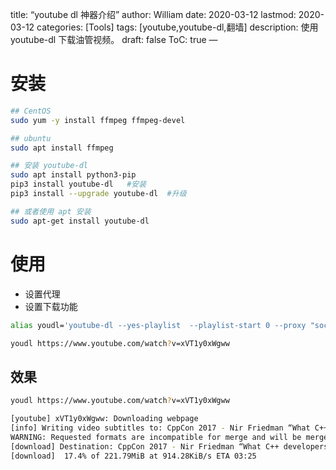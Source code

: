 
title: "youtube dl 神器介绍"
author: William
date: 2020-03-12
lastmod: 2020-03-12
categories: [Tools]
tags: [youtube,youtube-dl,翻墙]
description: 使用 youtube-dl 下载油管视频。
draft: false
ToC: true
---

# 安装

```bash
## CentOS
sudo yum -y install ffmpeg ffmpeg-devel

## ubuntu
sudo apt install ffmpeg

## 安装 youtube-dl
sudo apt install python3-pip
pip3 install youtube-dl   #安装
pip3 install --upgrade youtube-dl  #升级

## 或者使用 apt 安装
sudo apt-get install youtube-dl
```

# 使用

- 设置代理
- 设置下载功能

```bash
alias youdl='youtube-dl --yes-playlist  --playlist-start 0 --proxy "socks5://127.0.0.1:1086" --write-sub --sub-format "ass/srt/best" --convert-subs "srt"'

youdl https://www.youtube.com/watch?v=xVT1y0xWgww
```

## 效果

```bash
youdl https://www.youtube.com/watch?v=xVT1y0xWgww

[youtube] xVT1y0xWgww: Downloading webpage
[info] Writing video subtitles to: CppCon 2017 - Nir Friedman “What C++ developers should know about globals (and the linker)”-xVT1y0xWgww.en.vtt
WARNING: Requested formats are incompatible for merge and will be merged into mkv.
[download] Destination: CppCon 2017 - Nir Friedman “What C++ developers should know about globals (and the linker)”-xVT1y0xWgww.f248.webm
[download]  17.4% of 221.79MiB at 914.28KiB/s ETA 03:25
```

